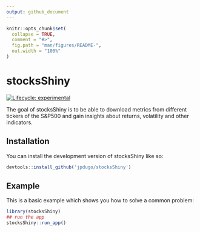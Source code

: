 ```yaml
---
output: github_document
---
```


<!-- README.md is generated from README.Rmd. Please edit that file -->

```r
knitr::opts_chunk$set(
  collapse = TRUE,
  comment = "#>",
  fig.path = "man/figures/README-",
  out.width = "100%"
)
```

# stocksShiny

<!-- badges: start -->
[![Lifecycle: experimental](https://img.shields.io/badge/lifecycle-experimental-orange.svg)](https://lifecycle.r-lib.org/articles/stages.html#experimental)
<!-- badges: end -->

The goal of stocksShiny is to be able to download metrics from different tickers of the S&P500 and gain insights about returns, volatility and other indicators.

## Installation

You can install the development version of stocksShiny like so:

``` r
devtools::install_github('jpdugo/stocksShiny')
```

## Example

This is a basic example which shows you how to solve a common problem:

```r
library(stocksShiny)
## run the app
stocksShiny::run_app()
```
